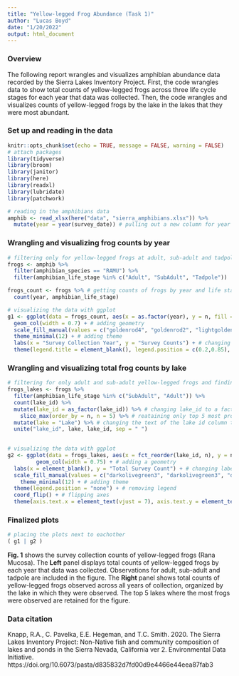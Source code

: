 ```yaml
---
title: "Yellow-legged Frog Abundance (Task 1)"
author: "Lucas Boyd"
date: "1/20/2022"
output: html_document
---
```


### Overview
The following report wrangles and visualizes amphibian abundance data recorded by the Sierra Lakes Inventory Project. First, the code wrangles data to show total counts of yellow-legged frogs across three life cycle stages for each year that data was collected. Then, the code wrangles and visualizes counts of yellow-legged frogs by the lake in the lakes that they were most abundant. 


### Set up and reading in the data
```r
knitr::opts_chunk$set(echo = TRUE, message = FALSE, warning = FALSE)
# attach packages
library(tidyverse)
library(broom)
library(janitor)
library(here)
library(readxl)
library(lubridate)
library(patchwork)
```

```r
# reading in the amphibians data
amphib <- read_xlsx(here("data", "sierra_amphibians.xlsx")) %>% 
  mutate(year = year(survey_date)) # pulling out a new column for year with lubridate
``` 
### Wrangling and visualizing frog counts by year
```r
# filtering only for yellow-legged frogs at adult, sub-adult and tadpole life stages
frogs <- amphib %>% 
  filter(amphibian_species == "RAMU") %>% 
  filter(amphibian_life_stage %in% c("Adult", "SubAdult", "Tadpole"))

frogs_count <- frogs %>% # getting counts of frogs by year and life stage
  count(year, amphibian_life_stage)
```

```r
# visualizing the data with ggplot
g1 <- ggplot(data = frogs_count, aes(x = as.factor(year), y = n, fill = amphibian_life_stage)) +
  geom_col(width = 0.7) + # adding geometry
  scale_fill_manual(values = c("goldenrod4", "goldenrod2", "lightgoldenrod2" )) + # customizing colors
  theme_minimal(12) + # adding theme
  labs(x = "Survey Collection Year", y = "Survey Counts") + # changing labels
  theme(legend.title = element_blank(), legend.position = c(0.2,0.85), axis.text.x = element_text(vjust = 7)) # adjusting text and aesthetics

```
### Wrangling and visualizing total frog counts by lake
```r
# filtering for only adult and sub-adult yellow-legged frogs and finding total counts for each lake
frogs_lakes <- frogs %>% 
  filter(amphibian_life_stage %in% c("SubAdult", "Adult")) %>% 
  count(lake_id) %>% 
  mutate(lake_id = as_factor(lake_id)) %>% # changing lake_id to a factor
    slice_max(order_by = n, n = 5) %>% # reataining only top 5 most prolific lakes, ordering data
  mutate(lake = "Lake") %>% # changing the text of the lake id column to a label
  unite("lake_id", lake, lake_id, sep = " ")
  
```

```r
# visualizing the data with ggplot
g2 <- ggplot(data = frogs_lakes, aes(x = fct_reorder(lake_id, n), y = n, fill = lake_id)) +
         geom_col(width = 0.75) + # adding a geometry
  labs(x = element_blank(), y = "Total Survey Count") + # changing labels
  scale_fill_manual(values = c("darkolivegreen3", "darkolivegreen3", "darkolivegreen", "darkolivegreen3", "darkolivegreen4")) + # customizing colors
    theme_minimal(12) + # adding theme
  theme(legend.position = "none") + # removing legend
  coord_flip() + # flipping axes
  theme(axis.text.x = element_text(vjust = 7), axis.text.y = element_text(margin = margin(t = 0, r = -10, b = 0, l = 0))) # adjusting text

```
### Finalized plots
```r
# placing the plots next to eachother
( g1 | g2 )
```

**Fig. 1** shows the survey collection counts of yellow-legged frogs (Rana Mucosa).
The **Left** panel displays total counts of yellow-legged frogs by each year that data was collected. Observations for adult, sub-adult and tadpole are included in the figure. The **Right** panel shows total counts of yellow-legged frogs observed across all years of collection, organized by the lake in which they were observed. The top 5 lakes where the most frogs were observed are retained for the figure. 

### Data citation

Knapp, R.A., C. Pavelka, E.E. Hegeman, and T.C. Smith. 2020. The Sierra Lakes Inventory Project: Non-Native fish and community composition of lakes and ponds in the Sierra Nevada, California ver 2. Environmental Data Initiative. https://doi.org/10.6073/pasta/d835832d7fd00d9e4466e44eea87fab3









